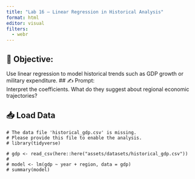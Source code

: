 ```yaml
---
title: "Lab 16 – Linear Regression in Historical Analysis"
format: html
editor: visual
filters:
  - webr
---
```


## 🧭 Objective:  
Use linear regression to model historical trends such as GDP growth or military expenditure.
## ✍️ Prompt:   
Interpret the coefficients. What do they suggest about regional economic trajectories?

## 📥 Load Data
```webr-r
# The data file 'historical_gdp.csv' is missing.
# Please provide this file to enable the analysis.
# library(tidyverse)

# gdp <- read_csv(here::here("assets/datasets/historical_gdp.csv"))
# 
# model <- lm(gdp ~ year + region, data = gdp)
# summary(model)
```

